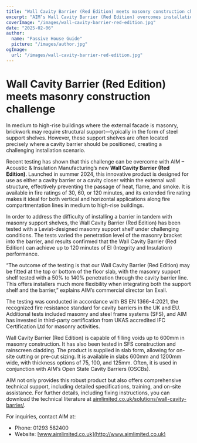 ```yaml
---
title: "Wall Cavity Barrier (Red Edition) meets masonry construction challenge"
excerpt: "AIM’s Wall Cavity Barrier (Red Edition) overcomes installation challenges by integrating with masonry support shelves while ensuring robust fire protection."
coverImage: "/images/wall-cavity-barrier-red-edition.jpg"
date: "2025-02-06"
author:
  name: "Passive House Guide"
  picture: "/images/author.jpg"
ogImage:
  url: "/images/wall-cavity-barrier-red-edition.jpg"
---
```


# Wall Cavity Barrier (Red Edition) meets masonry construction challenge

In medium to high-rise buildings where the external facade is masonry, brickwork may require structural support—typically in the form of steel support shelves. However, these support shelves are often located precisely where a cavity barrier should be positioned, creating a challenging installation scenario.

Recent testing has shown that this challenge can be overcome with AIM – Acoustic & Insulation Manufacturing’s new **Wall Cavity Barrier (Red Edition)**. Launched in summer 2024, this innovative product is designed for use as either a cavity barrier or a cavity closer within the external wall structure, effectively preventing the passage of heat, flame, and smoke. It is available in fire ratings of 30, 60, or 120 minutes, and its extended fire rating makes it ideal for both vertical and horizontal applications along fire compartmentation lines in medium to high-rise buildings.

In order to address the difficulty of installing a barrier in tandem with masonry support shelves, the Wall Cavity Barrier (Red Edition) has been tested with a Leviat-designed masonry support shelf under challenging conditions. The tests varied the penetration level of the masonry bracket into the barrier, and results confirmed that the Wall Cavity Barrier (Red Edition) can achieve up to 120 minutes of EI (Integrity and Insulation) performance.

“The outcome of the testing is that our Wall Cavity Barrier (Red Edition) may be fitted at the top or bottom of the floor slab, with the masonry support shelf tested with a 50% to 140% penetration through the cavity barrier line. This offers installers much more flexibility when integrating both the support shelf and the barrier,” explains AIM’s commercial director Ian Exall.

The testing was conducted in accordance with BS EN 1366-4:2021, the recognized fire resistance standard for cavity barriers in the UK and EU. Additional tests included masonry and steel frame systems (SFS), and AIM has invested in third-party certification from UKAS accredited IFC Certification Ltd for masonry activities.

Wall Cavity Barrier (Red Edition) is capable of filling voids up to 600mm in masonry construction. It has also been tested in SFS construction and rainscreen cladding. The product is supplied in slab form, allowing for on-site cutting or pre-cut sizing. It is available in slabs 600mm and 1200mm wide, with thickness options of 75, 100, and 125mm. Often, it is used in conjunction with AIM’s Open State Cavity Barriers (OSCBs).

AIM not only provides this robust product but also offers comprehensive technical support, including detailed specifications, training, and on-site assistance. For further details, including fixing instructions, you can download the technical literature at [aimlimited.co.uk/solutions/wall-cavity-barrier/](http://aimlimited.co.uk/solutions/wall-cavity-barrier/).

For inquiries, contact AIM at:

- Phone: 01293 582400
- Website: [www.aimlimited.co.uk](http://www.aimlimited.co.uk)
